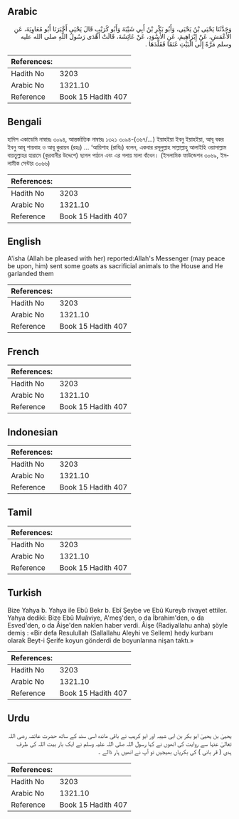 ## Arabic


<div dir="rtl" lang="ar" style={{fontSize:'larger',backgroundColor:'#f8f9fa',padding:20}}>
وَحَدَّثَنَا يَحْيَى بْنُ يَحْيَى، وَأَبُو بَكْرِ بْنُ أَبِي شَيْبَةَ وَأَبُو كُرَيْبٍ قَالَ يَحْيَى أَخْبَرَنَا أَبُو مُعَاوِيَةَ، عَنِ الأَعْمَشِ، عَنْ إِبْرَاهِيمَ، عَنِ الأَسْوَدِ، عَنْ عَائِشَةَ، قَالَتْ أَهْدَى رَسُولُ اللَّهِ صلى الله عليه وسلم مَرَّةً إِلَى الْبَيْتِ غَنَمًا فَقَلَّدَهَا ‏.‏
</div>
<div style={{backgroundColor:'#f8f9fa',padding:20, marginBottom: 10}}><table> <thead> <tr> <th>References:</th> <th></th> </tr> </thead> <tbody><tr><td>Hadith No</td><td>3203</td></tr><tr><td>Arabic No</td><td>1321.10</td></tr><tr><td>Reference</td><td>Book 15 Hadith 407</td></tr></tbody></table></div>

## Bengali


<div dir="ltr" lang="bn" style={{fontSize:'larger',backgroundColor:'#f8f9fa',padding:20}}>
হাদিস একাডেমি নাম্বারঃ ৩০৯৪, আন্তর্জাতিক নাম্বারঃ ১৩২১ ৩০৯৪-(৩৬৭/...) ইয়াহইয়া ইবনু ইয়াহইয়া, আবূ বকর ইবনু আবূ শায়বাহ ও আবূ কুরায়ব (রহঃ) ... ‘আয়িশাহ (রাযিঃ) বলেন, একবার রসূলুল্লাহ সাল্লাল্লাহু আলাইহি ওয়াসাল্লাম বায়তুল্লাহর হারামে (কুরবানীর উদ্দেশে) ছাগল পাঠান এবং এর গলায় মালা বাঁধেন। (ইসলামিক ফাউন্ডেশন ৩০৬৯, ইসলামীক সেন্টার ৩০৬৬)
</div>
<div style={{backgroundColor:'#f8f9fa',padding:20, marginBottom: 10}}><table> <thead> <tr> <th>References:</th> <th></th> </tr> </thead> <tbody><tr><td>Hadith No</td><td>3203</td></tr><tr><td>Arabic No</td><td>1321.10</td></tr><tr><td>Reference</td><td>Book 15 Hadith 407</td></tr></tbody></table></div>

## English


<div dir="ltr" lang="en" style={{fontSize:'larger',backgroundColor:'#f8f9fa',padding:20}}>
A'isha (Allah be pleased with her) reported:Allah's Messenger (may peace be upon, him) sent some goats as sacrificial animals to the House and He garlanded them
</div>
<div style={{backgroundColor:'#f8f9fa',padding:20, marginBottom: 10}}><table> <thead> <tr> <th>References:</th> <th></th> </tr> </thead> <tbody><tr><td>Hadith No</td><td>3203</td></tr><tr><td>Arabic No</td><td>1321.10</td></tr><tr><td>Reference</td><td>Book 15 Hadith 407</td></tr></tbody></table></div>

## French


<div dir="ltr" lang="fr" style={{fontSize:'larger',backgroundColor:'#f8f9fa',padding:20}}>

</div>
<div style={{backgroundColor:'#f8f9fa',padding:20, marginBottom: 10}}><table> <thead> <tr> <th>References:</th> <th></th> </tr> </thead> <tbody><tr><td>Hadith No</td><td>3203</td></tr><tr><td>Arabic No</td><td>1321.10</td></tr><tr><td>Reference</td><td>Book 15 Hadith 407</td></tr></tbody></table></div>

## Indonesian


<div dir="ltr" lang="id" style={{fontSize:'larger',backgroundColor:'#f8f9fa',padding:20}}>

</div>
<div style={{backgroundColor:'#f8f9fa',padding:20, marginBottom: 10}}><table> <thead> <tr> <th>References:</th> <th></th> </tr> </thead> <tbody><tr><td>Hadith No</td><td>3203</td></tr><tr><td>Arabic No</td><td>1321.10</td></tr><tr><td>Reference</td><td>Book 15 Hadith 407</td></tr></tbody></table></div>

## Tamil


<div dir="ltr" lang="ta" style={{fontSize:'larger',backgroundColor:'#f8f9fa',padding:20}}>

</div>
<div style={{backgroundColor:'#f8f9fa',padding:20, marginBottom: 10}}><table> <thead> <tr> <th>References:</th> <th></th> </tr> </thead> <tbody><tr><td>Hadith No</td><td>3203</td></tr><tr><td>Arabic No</td><td>1321.10</td></tr><tr><td>Reference</td><td>Book 15 Hadith 407</td></tr></tbody></table></div>

## Turkish


<div dir="ltr" lang="tr" style={{fontSize:'larger',backgroundColor:'#f8f9fa',padding:20}}>
Bize Yahya b. Yahya ile Ebû Bekr b. Ebî Şeybe ve Ebû Kureyb rivayet ettiler. Yahya dediki: Bize Ebû Muâviye, A'meş'den, o da İbrahim'den, o da Esved'den, o da Âişe'den naklen haber verdi. Âişe (Radiyallahu anha) şöyle demiş : «Bir defa Resulullah (Sallallahu Aleyhi ve Sellem) hedy kurbanı olarak Beyt-i Şerife koyun gönderdi de boyunlarına nişan taktı.»
</div>
<div style={{backgroundColor:'#f8f9fa',padding:20, marginBottom: 10}}><table> <thead> <tr> <th>References:</th> <th></th> </tr> </thead> <tbody><tr><td>Hadith No</td><td>3203</td></tr><tr><td>Arabic No</td><td>1321.10</td></tr><tr><td>Reference</td><td>Book 15 Hadith 407</td></tr></tbody></table></div>

## Urdu


<div dir="rtl" lang="ur" style={{fontSize:'larger',backgroundColor:'#f8f9fa',padding:20}}>
یحییٰ بن یحییٰ ابو بکر بن ابی شیبہ اور ابو کریب نے باقی ماندہ اسی سند کے ساتھ حضرت عائشہ رضی اللہ تعالیٰ عنہا سے روایت کی انھوں نے کہا رسول اللہ صلی اللہ علیہ وسلم نے ایک بار بیت اللہ کی طرف ہدی ( قر بانی ) کی بکریاں بھیجیں تو آپ نے انھیں ہار ڈالے ۔
</div>
<div style={{backgroundColor:'#f8f9fa',padding:20, marginBottom: 10}}><table> <thead> <tr> <th>References:</th> <th></th> </tr> </thead> <tbody><tr><td>Hadith No</td><td>3203</td></tr><tr><td>Arabic No</td><td>1321.10</td></tr><tr><td>Reference</td><td>Book 15 Hadith 407</td></tr></tbody></table></div>